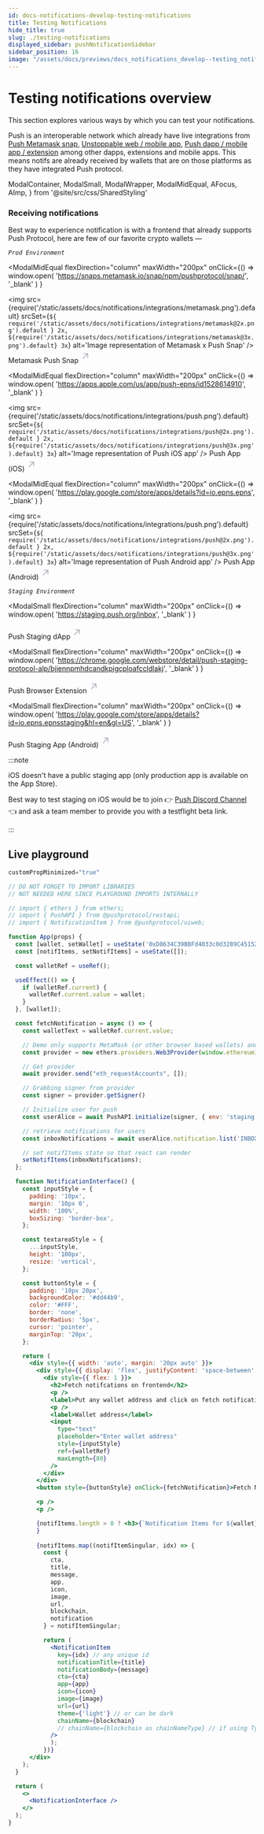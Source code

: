 ```yaml
---
id: docs-notifications-develop-testing-notifications
title: Testing Notifications
hide_title: true
slug: ./testing-notifications
displayed_sidebar: pushNotificationSidebar
sidebar_position: 16
image: "/assets/docs/previews/docs_notifications_develop--testing_notifications.png"
---
```


# Testing notifications overview

This section explores various ways by which you can test your notifications.

Push is an interoperable network which already have live integrations from [Push Metamask snap](https://snaps.metamask.io/snap/npm/pushprotocol/snap/ "Push Metamask snap"), [Unstoppable web / mobile app](https://unstoppabledomains.com/ "Unstoppable integration with Push"), [Push dapp / mobile app / extension](https://app.push.org/channels#receive-notifications "Push dApp") among other dapps, extensions and mobile apps. This means notifs are already received by wallets that are on those platforms as they have integrated Push protocol. 

<head>
  <title>Testing Notifications | Push Notifications | Push Documentation</title>
</head>

  ModalContainer,
  ModalSmall,
  ModalWrapper,
  ModalMidEqual,
  AFocus,
  AImp,
} from '@site/src/css/SharedStyling'

### Receiving notifications

Best way to experience notification is with a frontend that already supports Push Protocol, here are few of our favorite crypto wallets —

_`Prod Environment`_
<ModalContainer>

<ModalMidEqual
  flexDirection="column"
  maxWidth="200px"
  onClick={() =>
    window.open(
      'https://snaps.metamask.io/snap/npm/pushprotocol/snap/',
      '_blank'
    )
  }
>
  <img
    src={require('/static/assets/docs/notifications/integrations/metamask.png').default}
    srcSet={`${
      require('/static/assets/docs/notifications/integrations/metamask@2x.png').default
    } 2x, ${require('/static/assets/docs/notifications/integrations/metamask@3x.png').default} 3x`}
    alt='Image representation of Metamask x Push Snap'
  />
  <ModalWrapper>
    <span>
      Metamask Push Snap
      <svg
        width="20"
        height="28"
        viewBox="0 0 29 28"
        fill="none"
        xmlns="http://www.w3.org/2000/svg"
      >
        <path
          d="m7.501 21.001 14-14M10.125 7.001H21.5v11.375"
          stroke="#A0A3B1"
          stroke-width="2"
          stroke-linecap="round"
          stroke-linejoin="round"
        ></path>
      </svg>
    </span>
  </ModalWrapper>
</ModalMidEqual>

<ModalMidEqual
  flexDirection="column"
  maxWidth="200px"
  onClick={() =>
    window.open(
      'https://apps.apple.com/us/app/push-epns/id1528614910',
      '_blank'
    )
  }
>
  <img
    src={require('/static/assets/docs/notifications/integrations/push.png').default}
    srcSet={`${
      require('/static/assets/docs/notifications/integrations/push@2x.png').default
    } 2x, ${require('/static/assets/docs/notifications/integrations/push@3x.png').default} 3x`}
    alt='Image representation of Push iOS app'
  />
  <ModalWrapper>
    <span>
      Push App (iOS)
      <svg
        width="20"
        height="28"
        viewBox="0 0 29 28"
        fill="none"
        xmlns="http://www.w3.org/2000/svg"
      >
        <path
          d="m7.501 21.001 14-14M10.125 7.001H21.5v11.375"
          stroke="#A0A3B1"
          stroke-width="2"
          stroke-linecap="round"
          stroke-linejoin="round"
        ></path>
      </svg>
    </span>
  </ModalWrapper>
</ModalMidEqual>

<ModalMidEqual
  flexDirection="column"
  maxWidth="200px"
  onClick={() =>
    window.open(
      'https://play.google.com/store/apps/details?id=io.epns.epns',
      '_blank'
    )
  }
>
  <img
    src={require('/static/assets/docs/notifications/integrations/push.png').default}
    srcSet={`${
      require('/static/assets/docs/notifications/integrations/push@2x.png').default
    } 2x, ${require('/static/assets/docs/notifications/integrations/push@3x.png').default} 3x`}
    alt='Image representation of Push Android app'
  />
  <ModalWrapper>
    <span>
      Push App (Android)
      <svg
        width="20"
        height="28"
        viewBox="0 0 29 28"
        fill="none"
        xmlns="http://www.w3.org/2000/svg"
      >
        <path
          d="m7.501 21.001 14-14M10.125 7.001H21.5v11.375"
          stroke="#A0A3B1"
          stroke-width="2"
          stroke-linecap="round"
          stroke-linejoin="round"
        ></path>
      </svg>
    </span>
  </ModalWrapper>
</ModalMidEqual>

</ModalContainer>


_`Staging Environment`_

<ModalContainer>

<ModalSmall
  flexDirection="column"
  maxWidth="200px"
  onClick={() =>
    window.open(
      'https://staging.push.org/inbox',
      '_blank'
    )
  }
>
  <ModalWrapper>
    <span>
      Push Staging dApp
      <svg
        width="20"
        height="28"
        viewBox="0 0 29 28"
        fill="none"
        xmlns="http://www.w3.org/2000/svg"
      >
        <path
          d="m7.501 21.001 14-14M10.125 7.001H21.5v11.375"
          stroke="#A0A3B1"
          stroke-width="2"
          stroke-linecap="round"
          stroke-linejoin="round"
        ></path>
      </svg>
    </span>
  </ModalWrapper>
</ModalSmall>

<ModalSmall
  flexDirection="column"
  maxWidth="200px"
  onClick={() =>
    window.open(
      'https://chrome.google.com/webstore/detail/push-staging-protocol-alp/bjiennpmhdcandkpigcploafccldlakj',
      '_blank'
    )
  }
>
  <ModalWrapper>
    <span>
      Push Browser Extension
      <svg
        width="20"
        height="28"
        viewBox="0 0 29 28"
        fill="none"
        xmlns="http://www.w3.org/2000/svg"
      >
        <path
          d="m7.501 21.001 14-14M10.125 7.001H21.5v11.375"
          stroke="#A0A3B1"
          stroke-width="2"
          stroke-linecap="round"
          stroke-linejoin="round"
        ></path>
      </svg>
    </span>
  </ModalWrapper>
</ModalSmall>

<ModalSmall
  flexDirection="column"
  maxWidth="200px"
  onClick={() =>
    window.open(
      'https://play.google.com/store/apps/details?id=io.epns.epnsstaging&hl=en&gl=US',
      '_blank'
    )
  }
>
  <ModalWrapper>
    <span>
      Push Staging App (Android)
      <svg
        width="20"
        height="28"
        viewBox="0 0 29 28"
        fill="none"
        xmlns="http://www.w3.org/2000/svg"
      >
        <path
          d="m7.501 21.001 14-14M10.125 7.001H21.5v11.375"
          stroke="#A0A3B1"
          stroke-width="2"
          stroke-linecap="round"
          stroke-linejoin="round"
        ></path>
      </svg>
    </span>
  </ModalWrapper>
</ModalSmall>

</ModalContainer>

:::note

iOS doesn't have a public staging app (only production app is available on the App Store). 

Best way to test staging on iOS would be to join 👉 [Push Discord Channel](https://discord.com/invite/pushprotocol) 👈 and ask a team member to provide you with a testflight beta link. 

:::

## Live playground

```jsx live 
customPropMinimized="true"

// DO NOT FORGET TO IMPORT LIBRARIES
// NOT NEEDED HERE SINCE PLAYGROUND IMPORTS INTERNALLY

// import { ethers } from ethers;
// import { PushAPI } from @pushprotocol/restapi;
// import { NotificationItem } from @pushprotocol/uiweb;

function App(props) {
  const [wallet, setWallet] = useState('0xD8634C39BBFd4033c0d3289C4515275102423681');
  const [notifItems, setNotifItems] = useState([]);

  const walletRef = useRef();

  useEffect(() => {
    if (walletRef.current) {
      walletRef.current.value = wallet;
    }
  }, [wallet]);

  const fetchNotification = async () => {
    const walletText = walletRef.current.value;

    // Demo only supports MetaMask (or other browser based wallets) and gets provider that injects as window.ethereum into each page
    const provider = new ethers.providers.Web3Provider(window.ethereum);

    // Get provider
    await provider.send("eth_requestAccounts", []);

    // Grabbing signer from provider
    const signer = provider.getSigner()

    // Initialize user for push
    const userAlice = await PushAPI.initialize(signer, { env: 'staging' })

    // retrieve notifications for users
    const inboxNotifications = await userAlice.notification.list('INBOX', {account: `eip155:5:${wallet}`, limit: 5})

    // set notifItems state so that react can render
    setNotifItems(inboxNotifications);
  };

  function NotificationInterface() {
    const inputStyle = {
      padding: '10px',
      margin: '10px 0',
      width: '100%',
      boxSizing: 'border-box',
    };

    const textareaStyle = {
      ...inputStyle,
      height: '100px',
      resize: 'vertical',
    };

    const buttonStyle = {
      padding: '10px 20px',
      backgroundColor: '#dd44b9',
      color: '#FFF',
      border: 'none',
      borderRadius: '5px',
      cursor: 'pointer',
      marginTop: '20px',
    };

    return (
      <div style={{ width: 'auto', margin: '20px auto' }}>
        <div style={{ display: 'flex', justifyContent: 'space-between' }}>
          <div style={{ flex: 1 }}>
            <h2>Fetch notifcations on frontend</h2>
            <p />
            <label>Put any wallet address and click on fetch notifications to see the live results. Click to expand <b>Live Editor</b> tab to see the code and play with it. For this demo, You will need Metamask (or equivalent browser injected wallet), you will also need to sign a transaction to see the notifications.</label>
            <p />
            <label>Wallet address</label>
            <input 
              type="text" 
              placeholder="Enter wallet address" 
              style={inputStyle}
              ref={walletRef}
              maxLength={80}
            />
          </div>
        </div>
        <button style={buttonStyle} onClick={fetchNotification}>Fetch Notifications</button>

        <p /> 
        <p />

        {notifItems.length > 0 ? <h3>{`Notification Items for ${wallet}`}</h3> : <></>
        }
        
        {notifItems.map((notifItemSingular, idx) => {
          const { 
            cta,
            title,
            message,
            app,
            icon,
            image,
            url,
            blockchain,
            notification
          } = notifItemSingular;

          return (
            <NotificationItem
              key={idx} // any unique id
              notificationTitle={title}
              notificationBody={message}
              cta={cta}
              app={app}
              icon={icon}
              image={image}
              url={url}
              theme={'light'} // or can be dark
              chainName={blockchain}
              // chainName={blockchain as chainNameType} // if using Typescript
            />
            );
          })}
      </div>
    );
  }

  return (
    <>
      <NotificationInterface />
    </>
  );
}
```
